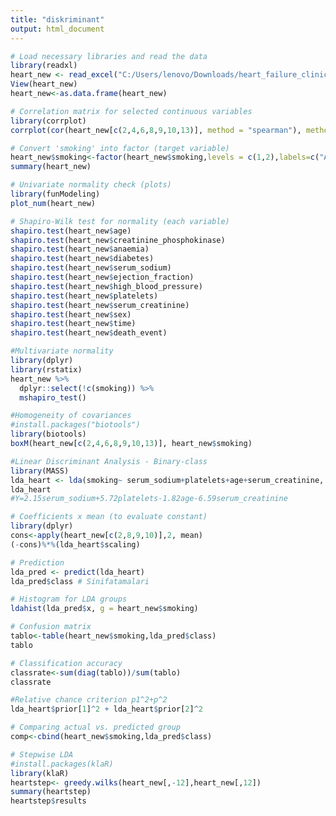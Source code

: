 ---
title: "diskriminant"
output: html_document
---
```{r}
# Load necessary libraries and read the data
library(readxl)
heart_new <- read_excel("C:/Users/lenovo/Downloads/heart_failure_clinical_records.xlsx")
View(heart_new)
heart_new<-as.data.frame(heart_new)
```

```{r}
# Correlation matrix for selected continuous variables
library(corrplot)
corrplot(cor(heart_new[c(2,4,6,8,9,10,13)], method = "spearman"), method="number") #type="upper" eklenebilir

```

```{r}
# Convert 'smoking' into factor (target variable)
heart_new$smoking<-factor(heart_new$smoking,levels = c(1,2),labels=c("A","B"))
summary(heart_new)
```
```{r}
# Univariate normality check (plots)
library(funModeling)
plot_num(heart_new)
```
```{r}
# Shapiro-Wilk test for normality (each variable)
shapiro.test(heart_new$age)
shapiro.test(heart_new$creatinine_phosphokinase)
shapiro.test(heart_new$anaemia)
shapiro.test(heart_new$diabetes)
shapiro.test(heart_new$serum_sodium)
shapiro.test(heart_new$ejection_fraction)
shapiro.test(heart_new$high_blood_pressure)
shapiro.test(heart_new$platelets)
shapiro.test(heart_new$serum_creatinine)
shapiro.test(heart_new$sex)
shapiro.test(heart_new$time)
shapiro.test(heart_new$death_event)
```
```{r}
#Multivariate normality
library(dplyr)
library(rstatix)
heart_new %>% 
  dplyr::select(!c(smoking)) %>%
  mshapiro_test()
```
```{r}
#Homogeneity of covariances
#install.packages("biotools")
library(biotools)
boxM(heart_new[c(2,4,6,8,9,10,13)], heart_new$smoking)
```
```{r}
#Linear Discriminant Analysis - Binary-class
library(MASS) 
lda_heart <- lda(smoking~ serum_sodium+platelets+age+serum_creatinine, data=heart_new) 
lda_heart
#Y=2.15serum_sodium+5.72platelets-1.82age-6.59serum_creatinine
```
```{r}
# Coefficients x mean (to evaluate constant)
library(dplyr)
cons<-apply(heart_new[c(2,8,9,10)],2, mean)
(-cons)%*%(lda_heart$scaling)
```
```{r}
# Prediction
lda_pred <- predict(lda_heart)
lda_pred$class # Sinifatamalari 
```
```{r}
# Histogram for LDA groups
ldahist(lda_pred$x, g = heart_new$smoking)
```
```{r}
# Confusion matrix
tablo<-table(heart_new$smoking,lda_pred$class)
tablo
```
```{r}
# Classification accuracy
classrate<-sum(diag(tablo))/sum(tablo)
classrate
```
```{r}
#Relative chance criterion p1^2+p^2
lda_heart$prior[1]^2 + lda_heart$prior[2]^2
```
```{r}
# Comparing actual vs. predicted group
comp<-cbind(heart_new$smoking,lda_pred$class)
```

```{r}
# Stepwise LDA
#install.packages(klaR)
library(klaR)
heartstep<- greedy.wilks(heart_new[,-12],heart_new[,12])
summary(heartstep)
heartstep$results
```

